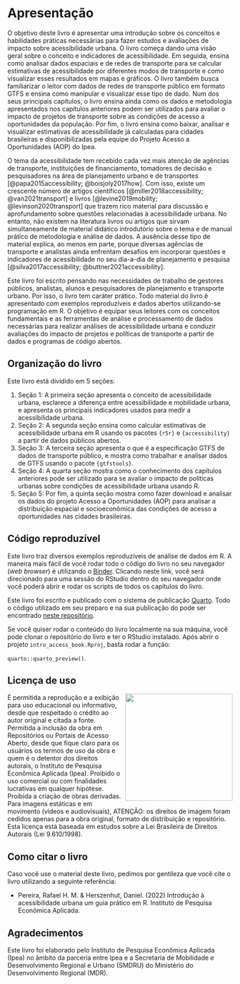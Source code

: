 # Apresentação {.unnumbered}

O objetivo deste livro é apresentar uma introdução sobre os conceitos e habilidades práticas necessárias para fazer estudos e avaliações de impacto sobre acessibilidade urbana. O livro começa dando uma visão geral sobre o conceito e indicadores de acessibilidade. Em seguida, ensina como analisar dados espaciais e de redes de transporte para se calcular estimativas de acessibilidade por diferentes modos de transporte e como visualizar esses resultados em mapas e gráficos. O livro também busca familiarizar o leitor com dados de redes de transporte público em formato GTFS e ensina como manipular e visualizar esse tipo de dado. Num dos seus principais capítulos, o livro ensina ainda como os dados e metodologia apresentados nos capítulos anteriores podem ser utilizados para avaliar o impacto de projetos de transporte sobre as condições de acesso a oportunidades da população. Por fim, o livro ensina como baixar, analisar e visualizar estimativas de acessibilidade já calculadas para cidades brasileiras e disponibilizadas pela equipe do Projeto Acesso a Oportunidades (AOP) do Ipea.

O tema da acessibilidade tem recebido cada vez mais atenção de agências de transporte, instituições de financiamento, tomadores de decisão e pesquisadores na área de planejamento urbano e de transportes [@papa2015accessibility; @boisjoly2017how]. Com isso, existe um crescente número de artigos científicos [@miller2018accessibility; @van2021transport] e livros [@levine2019mobility; @levinson2020transport] que trazem rico material para discussão e aprofundamento sobre questões relacionadas à acessibilidade urbana. No entanto, não existem na literatura livros ou artigos que sirvam simultaneamente de material didático introdutório sobre o tema e de manual prático de metodologia e análise de dados. A ausência desse tipo de material explica, ao menos em parte, porque diversas agências de transporte e analistas ainda enfrentam desafios em incorporar questões e indicadores de acessibilidade no seu dia-a-dia de planejamento e pesquisa [@silva2017accessibility; @buttner2021accessibility].

Este livro foi escrito pensando nas necessidades de trabalho de gestores públicos, analistas, alunos e pesquisadores de planejamento e transporte urbano. Por isso, o livro tem caráter prático. Todo material do livro é apresentado com exemplos reproduzíveis e dados abertos utilizando-se programação em R. O objetivo é equipar seus leitores com os conceitos fundamentais e as ferramentas de análise e processamento de dados necessárias para realizar análises de acessibilidade urbana e conduzir avaliações do impacto de projetos e políticas de transporte a partir de dados e programas de código abertos.

## Organização do livro

Este livro está dividido em 5 seções:

1. Seção 1: A primeira seção apresenta o conceito de acessibilidade urbana, esclarece a diferença entre acessibilidade e mobilidade urbana, e apresenta os principais indicadores usados para medir a acessibilidade urbana.
2. Seção 2: A segunda seção ensina como calcular estimativas de acessibilidade urbana em R usando os pacotes `{r5r}` e `{accessibility}` a partir de dados públicos abertos.
3. Seção 3: A terceira seção apresenta o que é a especificação GTFS de dados de transporte público, e mostra como trabalhar e analisar dados de GTFS usando o pacote `{gtfstools}`.
4. Seção 4: A quarta seção mostra como o conhecimento dos capítulos anteriores pode ser utilizado para se avaliar o impacto de políticas urbanas sobre condições de acessibilidade urbana usando R.
5. Seção 5: Por fim, a quinta seção mostra como fazer download e analisar os dados do projeto Acesso a Oportunidades (AOP) para analisar a distribuição espacial e socioeconômica das condições de acesso a oportunidades nas cidades brasileiras.

## Código reproduzível

Este livro traz diversos exemplos reproduzíveis de análise de dados em R. A maneira mais fácil de você rodar todo o código do livro no seu navegador (*web browser*) é utilizando o [Binder](https://mybinder.org/v2/gh/ipeaGIT/intro_access_book/HEAD?urlpath=rstudio). Clicando neste link, você será direcionado para uma sessão do RStudio dentro do seu navegador onde você poderá abrir e rodar os scripts de todos os capítulos do livro.

::: {.callout-note appearance="simple"}
Este livro foi escrito e publicado com o sistema de publicação [Quarto](https://quarto.org). Todo o código utilizado em seu preparo e na sua publicação do pode ser encontrado [neste repositório](https://github.com/ipeaGIT/aop_curso/tree/main/aop_curso_pt).
:::

Se você quiser rodar o conteúdo do livro localmente na sua máquina, você pode clonar o repositório do livro e ter o RStudio instalado. Após abrir o projeto `intro_access_book.Rproj`, basta rodar a função:

`quarto::quarto_preview()`.

## Licença de uso

<img align="right" src="images/ipea_logo.png" width="240">
É permitida a reprodução e a exibição para uso educacional ou informativo, desde que respeitado o crédito ao autor original e citada a fonte. Permitida a inclusão da obra em Repositórios ou Portais de Acesso Aberto, desde que fique claro para os usuários os termos de uso da obra e quem é o detentor dos direitos autorais, o Instituto de Pesquisa Econômica Aplicada (Ipea). Proibido o uso comercial ou com finalidades lucrativas em qualquer hipótese. Proibida a criação de obras derivadas. Para imagens estáticas e em movimento (vídeos e audiovisuais), ATENÇÃO: os direitos de imagem foram cedidos apenas para a obra original, formato de distribuição e repositório. Esta licença está baseada em estudos sobre a Lei Brasileira de Direitos Autorais (Lei 9.610/1998).

## Como citar o livro

Caso você use o material deste livro, pedimos por gentileza que você cite o livro utilizando a seguinte referência:

- Pereira, Rafael H. M. & Herszenhut, Daniel. (2022) Introdução à acessibilidade urbana um guia prático em R. Instituto de Pesquisa Econômica Aplicada.


## Agradecimentos
Este livro foi elaborado pelo Instituto de Pesquisa Econômica Aplicada (Ipea) no âmbito da parceria entre Ipea e a Secretaria de Mobilidade e Desenvolvimento Regional e Urbano (SMDRU) do Ministério do Desenvolvimento Regional (MDR). 

